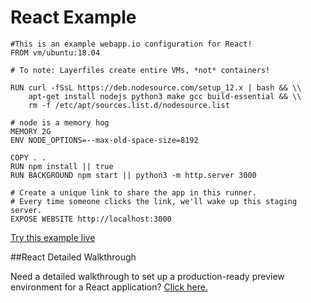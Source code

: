 # React Example

```Layerfile
#This is an example webapp.io configuration for React!
FROM vm/ubuntu:18.04

# To note: Layerfiles create entire VMs, *not* containers!

RUN curl -fSsL https://deb.nodesource.com/setup_12.x | bash && \\
    apt-get install nodejs python3 make gcc build-essential && \\
    rm -f /etc/apt/sources.list.d/nodesource.list

# node is a memory hog
MEMORY 2G
ENV NODE_OPTIONS=--max-old-space-size=8192

COPY . .
RUN npm install || true
RUN BACKGROUND npm start || python3 -m http.server 3000

# Create a unique link to share the app in this runner.
# Every time someone clicks the link, we'll wake up this staging server.
EXPOSE WEBSITE http://localhost:3000
```

[Try this example live](/onboarding/github)

##React Detailed Walkthrough

Need a detailed walkthrough to set up a production-ready preview environment for a React application?
[Click here.](/blog/how-to-set-up-production-ready-preview-environments-for-your-react-application/)
